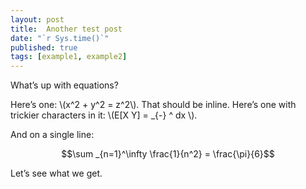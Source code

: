 ```yaml
---
layout: post
title:  Another test post
date: "`r Sys.time()`"
published: true
tags: [example1, example2]
---
```

What's up with equations?

Here's one: \\(x^2 + y^2 = z^2\\). That should be inline. Here's one with trickier characters in it: \\(E[X \mid Y] = \int _{-\infty} ^ \infty \frac{xf(x,y)}{f(y)}dx \\). 

And on a single line:

$$\sum _{n=1}^\infty \frac{1}{n^2} = \frac{\pi}{6}$$

Let's see what we get.